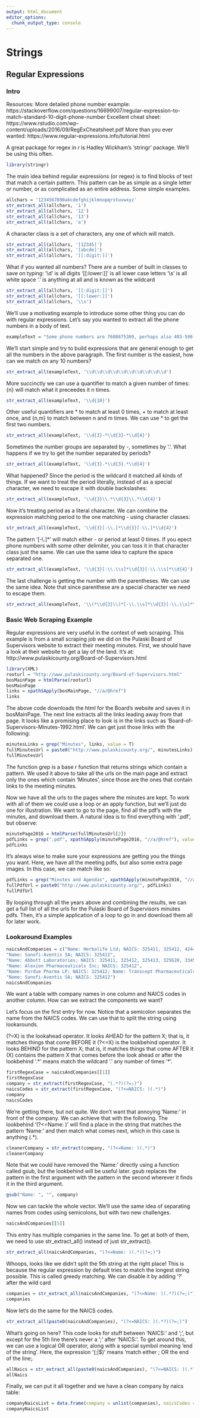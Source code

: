 ```yaml
---
output: html_document
editor_options: 
  chunk_output_type: console
---
```

# Strings

## Regular Expressions
### Intro

Resources:
More detailed phone number example: https://stackoverflow.com/questions/16699007/regular-expression-to-match-standard-10-digit-phone-number
Excellent cheat sheet: https://www.rstudio.com/wp-content/uploads/2016/09/RegExCheatsheet.pdf
More than you ever wanted: https://www.regular-expressions.info/tutorial.html

A great package for regex in r is Hadley Wickham's 'stringr' package. We'll be using this often.
```r
library(stringr)
```

The main idea behind regular expressions (or regex) is to find blocks of text that match a certain pattern. This pattern can be as simple as a single letter or number, or as complicated as an entire address. Some simple examples.

```r
allchars = '1234567890abcdefghijklmnopqrstuvwxyz'
str_extract_all(allchars, '1')
str_extract_all(allchars, '12')
str_extract_all(allchars, '13')
str_extract_all(allchars, 'a')
```
A character class is a set of characters, any one of which will match.
```r
str_extract_all(allchars, '[12345]')
str_extract_all(allchars, '[abcde]')
str_extract_all(allchars, '[[:digit:]]')
```

What if you wanted all numbers? There are a number of built in classes to save on typing:
'\\d' is all digits
'[[:lower:]]' is all lower case letters
'\\s' is all white space
'.' is anything at all and is known as the wildcard

```r
str_extract_all(allchars, '[[:digit:]]')
str_extract_all(allchars, '[[:lower:]]')
str_extract_all(allchars, '\\s')
```
We'll use a motivating example to introduce some other thing you can do with regular expressions. Let's say you wanted to extract all the phone numbers in a body of text.
```r
exampleText = "Some phone numbers are 7608675309, perhaps also 403-596-4038. Some people use periods in their numbers, so 402.367.5039. We can also have things like 304 385 1029 or (760)-581-3957. How can we extract all of these?"
```

We'll start simple and try to build expressions that are general enough to get all the numbers in the above paragraph. The first number is the easiest, how can we match on any 10 numbers?
```r
str_extract_all(exampleText, '\\d\\d\\d\\d\\d\\d\\d\\d\\d\\d')
```
More succinctly we can use a quantifier to match a given number of times: {n} will match what it preceedes it n times.
```r
str_extract_all(exampleText, '\\d{10}')
```
Other useful quantifiers are \* to match at least 0 times, + to match at least once, and {n,m} to match between n and m times. We can use \* to get the first two numbers. 
```r
str_extract_all(exampleText, '\\d{3}-*\\d{3}-*\\d{4}')
```
Sometimes the number groups are separated by -, sometimes by '.'. What happens if we try to get the number separated by periods?
```r
str_extract_all(exampleText, '\\d{3}.*\\d{3}.*\\d{4}')
```
What happened? Since the period is the wildcard it matched all kinds of things. If we want to treat the period literally, instead of as a special character, we need to escape it with double backslashes:

```r
str_extract_all(exampleText, '\\d{3}\\.*\\d{3}\\.*\\d{4}')
```
Now it's treating period as a literal character. We can combine the expression matching period to the one matching - using character classes:
```r
str_extract_all(exampleText, '\\d{3}[-\\.]*\\d{3}[-\\.]*\\d{4}')
```
The pattern '[-\\.]*' will match either - or period at least 0 times. If you epect phone numbers with some other delimiter, you can toss it in that character class just the same. We can use the same idea to capture the space separated one.
```r
str_extract_all(exampleText, '\\d{3}[-\\.\\s]*\\d{3}[-\\.\\s]*\\d{4}')
```
The last challenge is getting the number with the parentheses. We can use the same idea. Note that since parenthese are a special character we need to escape them.
```r
str_extract_all(exampleText, '\\(*\\d{3}\\)*[-\\.\\s]*\\d{3}[-\\.\\s]*\\d{4}')
```

### Basic Web Scraping Example

Regular expressions are very useful in the context of web scraping. This example is from a small scraping job we did on the Pulaski Board of Supervisors website to extract their meeting minutes. First, we should have a look at their website to get a lay of the land. It's at: http://www.pulaskicounty.org/Board-of-Supervisors.html
```r
library(XML)
rooturl = "http://www.pulaskicounty.org/Board-of-Supervisors.html"
bosMainPage = htmlParse(rooturl)
bosMainPage
links = xpathSApply(bosMainPage, "//a/@href")
links
```

The above code downloads the html for the Board's website and saves it in bosMainPage. The next line extracts all the links leading away from that page. It looks like a promising place to look is in the links such as 'Board-of-Supervisors-Minutes-1992.html'. We can get just those links with the following:

```r
minutesLinks = grep("Minutes", links, value = T)
fullMinutesUrl = paste0("http://www.pulaskicounty.org/", minutesLinks)
fullMinutesUrl
```
The function grep is a base r function that returns strings which contain a pattern. We used it above to take all the urls on the main page and extract only the ones which contain 'Minutes', since those are the ones that contain links to the meeting minutes.

Now we have all the urls to the pages where the minutes are kept. To work with all of them we could use a loop or an apply function, but we'll just do one for illustration. We want to go to the page, find all the pdf's with the minutes, and download them. A natural idea is to find everything with '.pdf', but observe:
```r
minutePage2016 = htmlParse(fullMinutesUrl[2])
pdfLinks = grep(".pdf", xpathSApply(minutePage2016, "//a/@href"), value = T)
pdfLinks
```  

It's always wise to make sure your expressions are getting you the things you want. Here, we have all the meeting pdfs, but also some extra page images. In this case, we can match like so:
```r
pdfLinks = grep("Minutes and Agendas", xpathSApply(minutePage2016, "//a/@href"), value = T)
fullPdfUrl = paste0("http://www.pulaskicounty.org/", pdfLinks)
fullPdfUrl
```

By looping through all the years above and combining the results, we can get a full list of all the urls for the Pulaski Board of Supervisors minutes pdfs. Then, it's a simple application of a loop to go in and download them all for later work.

### Lookaround Examples

```r
naicsAndCompanies = c("Name: Herbalife Ltd; NAICS: 325411, 325412, 424490",                                    
"Name: Sanofi-Aventis SA; NAICS: 325412",                      
"Name: Abbott Laboratories; NAICS: 325411, 325412, 325413, 325620, 334516, 339112",  
"Name: Alexion Pharmaceuticals Inc; NAICS: 325412",    
"Name: Purdue Pharma LP; NAICS: 325412; Name: Transcept Pharmaceuticals Inc; NAICS: 325412",
"Name: Sanofi-Aventis SA; NAICS: 325412")
naicsAndCompanies
```
We want a table with company names in one column and NAICS codes in another column. How can we extract the components we want?

Let's focus on the first entry for now. Notice that a semicolon separates the name from the NAICS codes. We can use that to split the string using lookarounds.

(?=X) is the lookahead operator. It looks AHEAD for the pattern X; that is, it matches things that come BEFORE it
(?<=X) is the lookbehind operator. It looks BEHIND for the pattern X; that is, it matches things that come AFTER it
(X) contains the pattern X that comes before the look ahead or after the lookbehind
'.\*' means match the wildcard '.' any number of times '*'.

```r
firstRegexCase = naicsAndCompanies[[1]]
firstRegexCase
company = str_extract(firstRegexCase, "(.*?)(?=;)")
naicsCodes = str_extract(firstRegexCase, "(?<=NAICS: )(.*)")
company
naicsCodes
```
We're getting there, but not quite. We don't want that annoying 'Name: ' in front of the company. We can achieve that with the following. The lookbehind '(?<=Name: )' will find a place in the string that matches the pattern 'Name: ' and then match what comes next, which in this case is anything (.*).
```r
cleanerCompany = str_extract(company, "(?<=Name: )(.*)")
cleanerCompany
```
Note that we could have removed the 'Name: ' directly using a function called gsub, but the lookbehind will be useful later. gsub replaces the pattern in the first argument with the pattern in the second wherever it finds it in the third argument.
```r
gsub("Name: ", "", company)
```

Now we can tackle the whole vector. We'll use the same idea of separating names from codes using semicolons, but with two new challenges. 
```r
naicsAndCompanies[[5]]
```
This entry has multiple companies in the same line. To get at both of them, we need to use str_extract_all() instead of just str_extract().
```r
str_extract_all(naicsAndCompanies, "(?<=Name: )(.*)(?=;)")
```
Whoops, looks like we didn't split the 5th string at the right place! This is because the regular expression by default tries to match the longest string possible. This is called greedy matching. We can disable it by adding '?' after the wild card
```r
companies = str_extract_all(naicsAndCompanies, "(?<=Name: )(.*?)(?=;)")
companies
```

Now let's do the same for the NAICS codes.

```r
str_extract_all(paste0(naicsAndCompanies), "(?<=NAICS: )(.*?)(?=;)")
```
What's going on here? This code looks for stuff between 'NAICS: ' and ';', but except for the 5th line there's never a ';' after 'NAICS: '. To get around this, we can use a logical OR operator, along with a special symbol meaning 'end of the string'. Here, the expression '(;|$)' means 'match either ; OR the end of the line;.

```r
allNaics = str_extract_all(paste0(naicsAndCompanies), "(?<=NAICS: )(.*?)(?=(;|$))")
allNaics
```

Finally, we can put it all together and we have a clean company by naics table:
```r
companyNaicsList = data.frame(company = unlist(companies), naicsCodes = unlist(allNaics))
companyNaicsList
```